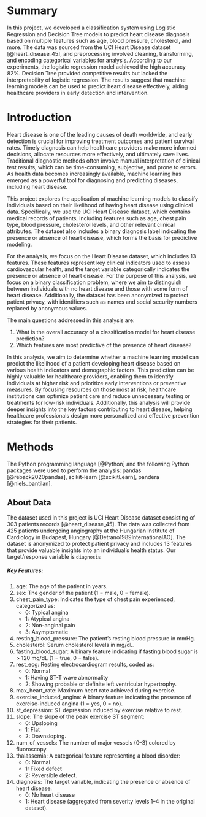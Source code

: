 # Summary

In this project, we developed a classification system using Logistic Regression and Decision Tree models 
to predict heart disease diagnosis based on multiple features such as age, blood pressure, cholesterol, 
and more. The data was sourced from the UCI Heart Disease dataset [@heart_disease_45], and preprocessing 
involved cleaning, transforming, and encoding categorical variables for analysis. According to our experiments, 
the logistic regression model achieved the high accuracy 82%. Decision Tree provided competitive results but lacked 
the interpretability of logistic regression. The results suggest that machine learning models can be used to predict 
heart disease effectively, aiding healthcare providers in early detection and intervention.

# Introduction

Heart disease is one of the leading causes of death worldwide, and early detection is crucial for improving treatment 
outcomes and patient survival rates. Timely diagnosis can help healthcare providers make more informed decisions, 
allocate resources more effectively, and ultimately save lives. Traditional diagnostic methods often involve manual 
interpretation of clinical test results, which can be time-consuming, subjective, and prone to errors. 
As health data becomes increasingly available, machine learning has emerged as a powerful tool for diagnosing and 
predicting diseases, including heart disease.

This project explores the application of machine learning models to classify individuals based on their likelihood of 
having heart disease using clinical data. Specifically, we use the UCI Heart Disease dataset, which contains medical 
records of patients, including features such as age, chest pain type, blood pressure, cholesterol levels, and other 
relevant clinical attributes. The dataset also includes a binary diagnosis label indicating the presence or absence of 
heart disease, which forms the basis for predictive modeling.

For the analysis, we focus on the Heart Disease dataset, which includes 13 features. These features represent key 
clinical indicators used to assess cardiovascular health, and the target variable categorically indicates the presence or 
absence of heart disease. For the purpose of this analysis, we focus on a binary classification problem, where we aim to 
distinguish between individuals with no heart disease and those with some form of heart disease. Additionally, the dataset 
has been anonymized to protect patient privacy, with identifiers such as names and social security numbers replaced by anonymous values.

The main questions addressed in this analysis are:

1. What is the overall accuracy of a classification model for heart disease prediction?
2. Which features are most predictive of the presence of heart disease?

In this analysis, we aim to determine whether a machine learning model can predict the likelihood of a patient developing heart disease based 
on various health indicators and demographic factors. This prediction can be highly valuable for healthcare providers, enabling them to 
identify individuals at higher risk and prioritize early interventions or preventive measures. By focusing resources on those most at risk, 
healthcare institutions can optimize patient care and reduce unnecessary testing or treatments for low-risk individuals. Additionally, 
this analysis will provide deeper insights into the key factors contributing to heart disease, helping healthcare professionals design more 
personalized and effective prevention strategies for their patients.

# Methods

The Python programming language [@Python] and the following Python packages were used to perform the analysis: pandas [@reback2020pandas], scikit-learn [@scikitLearn], pandera [@niels_bantilan]. 

## About Data

The dataset used in this project is UCI Heart Disease dataset consisting of 303 patients records [@heart_disease_45]. 
The data was collected from 425 patients undergoing angiography at the Hungarian Institute of Cardiology in Budapest, 
Hungary [@Detrano1989InternationalAO]. The dataset is anonymized to protect patient privacy and includes 13 features that 
provide valuable insights into an individual's health status. Our target/response variable is `diagnosis`

##### Key Features:

1. age: The age of the patient in years.
2. sex: The gender of the patient (1 = male, 0 = female).
3. chest_pain_type: Indicates the type of chest pain experienced, categorized as:
    - 0: Typical angina
    - 1: Atypical angina
    - 2: Non-anginal pain
    - 3: Asymptomatic
4. resting_blood_pressure: The patient’s resting blood pressure in mmHg.
5. cholesterol: Serum cholesterol levels in mg/dL.
6. fasting_blood_sugar: A binary feature indicating if fasting blood sugar is > 120 mg/dL (1 = true, 0 = false).
7. rest_ecg: Resting electrocardiogram results, coded as:
    - 0: Normal
    - 1: Having ST-T wave abnormality
    - 2: Showing probable or definite left ventricular hypertrophy.
8. max_heart_rate: Maximum heart rate achieved during exercise.
9. exercise_induced_angina: A binary feature indicating the presence of exercise-induced angina (1 = yes, 0 = no).
10. st_depression: ST depression induced by exercise relative to rest.
11. slope: The slope of the peak exercise ST segment:
    - 0: Upsloping
    - 1: Flat
    - 2: Downsloping.
12. num_of_vessels: The number of major vessels (0–3) colored by fluoroscopy.
13. thalassemia: A categorical feature representing a blood disorder:
    - 0: Normal
    - 1: Fixed defect
    - 2: Reversible defect.
14. diagnosis: The target variable, indicating the presence or absence of heart disease:
    - 0: No heart disease
    - 1: Heart disease (aggregated from severity levels 1–4 in the original dataset).